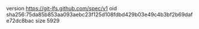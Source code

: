 version https://git-lfs.github.com/spec/v1
oid sha256:75da85b853aa093aebc23f125d108fdbd429b03e49c4b3bf2b69dafe72dc8bac
size 5929
